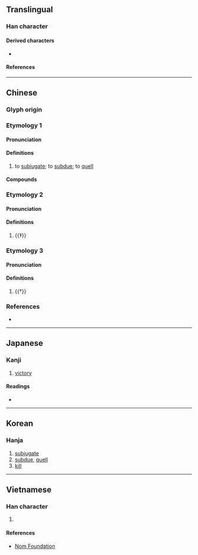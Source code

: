 {{character info/new}}
==Translingual==

===Han character===
{{Han char|rn=62|rad=戈|as=09|sn=13|four=43750|canj=TVI|ids=⿰甚戈}}

====Derived characters====
* {{l|mul|[[𪭕]], [[𥖘]]}}

====References====
{{Han ref|kx=0413.170|dkj=11616|dj=0756.110|hdz=21408.110|uh=6221}}

----

==Chinese==
{{zh-forms}}

===Glyph origin===
{{Han etym}}
{{Han compound|甚|戈|ls=psc|c1=p|c2=s|t2=dagger-axe}}

===Etymology 1===

====Pronunciation====
{{zh-pron
|m=kān
|c=ham1
|mn=kham
|mc=1
|oc=y,1
|cat=v
}}

====Definitions====
{{zh-hanzi}}

# to [[subjugate]]; to [[subdue]]; to [[quell]]

====Compounds====
{{zh-der|動員戡亂|戡亂}}

===Etymology 2===

====Pronunciation====
{{zh-pron
|m=zhěn
|mc=2
|oc=n,2
|cat=v
}}

====Definitions====
{{zh-hanzi}}

# {{‡}} {{rfdef|zh}}

===Etymology 3===

====Pronunciation====
{{zh-pron
|c=zam3
|cat=v
}}

====Definitions====
{{zh-hanzi}}

# {{†}} {{zh-alt-form|揕}}

===References===
* {{R:yue:mfccd}}

----

==Japanese==

===Kanji===
{{ja-kanji|grade=|rs=戈09}}

# [[victory]]

====Readings====
* {{ja-readings|on=[[かん]] (kan), [[ちん]] (chin)|kun=[[かつ]] (katsu)}}

----

==Korean==

===Hanja===
{{ko-hanja|hangeul=감|eumhun=|rv=gam|mr=kam|y=kam}}

# [[subjugate]]
# [[subdue]], [[quell]]
# [[kill]]

----

==Vietnamese==

===Han character===
{{vi-hantu|rs=戈09|[[kham]]}}

# {{rfdef|vi|sort=戈09}}

====References====
* [http://nomfoundation.org/common/nom_details.php?codepoint=6221 Nom Foundation]